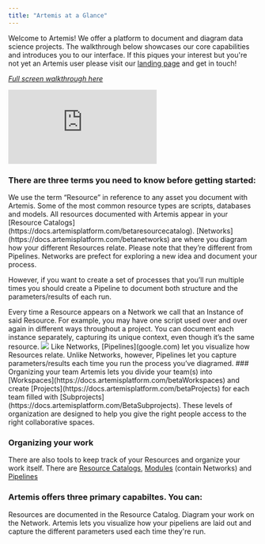 ```yaml
---
title: "Artemis at a Glance"
---
```

Welcome to Artemis! We offer a platform to document and diagram data science projects. The walkthrough below showcases our core capabilities and introduces you to our interface. If this piques your interest but you're not yet an Artemis user please visit our [landing page](https://www.artemisplatform.com/) and get in touch!

*[Full screen walkthrough here](https://supademo.com/demo/sRpw0YylSNUlKirwIl3Az)*
<iframe src="https://supademo.com/embed/sRpw0YylSNUlKirwIl3Az" frameborder="0" webkitallowfullscreen="true" mozallowfullscreen="true" allowfullscreen style={{"width":"719px","height":"500px","border":"none"}}></iframe>

### There are three terms you need to know before getting started:
<AccordionGroup>
  <Accordion title="Resources">
We use the term “Resource” in reference to any asset you document with Artemis. Some of the most common resource types are scripts, databases and models. All resources documented with Artemis appear in your [Resource Catalogs](https://docs.artemisplatform.com/betaresourcecatalog).  
  </Accordion>

  <Accordion title="Networks">
[Networks](https://docs.artemisplatform.com/betanetworks) are where you diagram how your different Resources relate. Please note that they’re different from Pipelines. Networks are prefect for exploring a new idea and document your process. 
    
However, if you want to create a set of processes that you’ll run multiple times you should create a Pipeline to document both structure and the parameters/results of each run. 
  </Accordion>

  <Accordion title="Instances">
Every time a Resource appears on a Network we call that an Instance of said Resource. For example, you may have one script used over and over again in different ways throughout a project. You can document each instance separately, capturing its unique context, even though it’s the same resource.
    <Frame caption="One Resource, mutiple Instances">
  <img src="https://d27n7fycrsusaz.cloudfront.net/same+resource%2C+multiple+applications.PNG" />
</Frame>
  </Accordion>
  
  <Accordion title="Pipelines">
Like Networks, [Pipelines](google.com) let you visualize how Resources relate. Unlike Networks, however, Pipelines let you capture parameters/results each time you run the process you’ve diagramed.
 </Accordion>
  
  <Accordion title="Various levels of organization">
### Organizing your team
Artemis lets you divide your team(s) into [Workspaces](https://docs.artemisplatform.com/betaWorkspaces) and create [Projects](https://docs.artemisplatform.com/betaProjects) for each team filled with [Subprojects](https://docs.artemisplatform.com/BetaSubprojects). These levels of organization are designed to help you give the right people access to the right collaborative spaces. 
    
### Organizing your work
There are also  tools to keep track of your Resources and organize your work itself. There are [Resource Catalogs](https://docs.artemisplatform.com/betaresourcecatalog), [Modules](https://docs.artemisplatform.com/betanetworks) (contain Networks) and [Pipelines](gooogle.com)
  </Accordion>
  
</AccordionGroup>

### Artemis offers three primary capabiltes. You can:
<CardGroup cols={1}>
  <Card title="Document your Resources" icon="pencil" color="#ea5a0c" href="https://docs.artemisplatform.com/betaresourcecatalog">
    Resources are documented in the Resource Catalog.
  </Card>
  <Card title="Diagram how Resources relate" icon="chart-network" color="#0285c7" href="https://docs.artemisplatform.com/betanetworks">
    Diagram your work on the Network.
  </Card>
  <Card title="Caputre metadata as your Pipelines run" icon="timeline" color="#16a34a" href="google.com">
    Artemis lets you visualize how your pipeliens are laid out and capture the different parameters used each time they're run.
  </Card>
</CardGroup>
